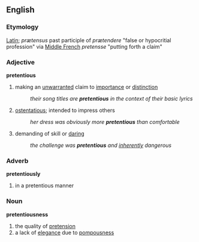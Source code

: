 == English ==
=== Etymology ===
[[Latin]]; ''prætensus'' past participle of ''prætendere'' "false or hypocritial profession" via [[Middle French]] ''pretensse'' "putting forth a claim"
=== Adjective ===
'''pretentious'''
# making an [[unwarranted]] claim to [[importance]] or [[distinction]]
#: ''their song titles are '''pretentious''' in the context of their basic lyrics''
# [[ostentatious]]; intended to impress others
#: ''her dress was obviously more '''pretentious''' than comfortable''
# demanding of skill or [[daring]]
#: ''the challenge was '''pretentious''' and [[inherent]]ly dangerous''

=== Adverb ===
'''pretentiously'''
# in a pretentious manner

=== Noun ===
'''pretentiousness'''
# the quality of [[pretension]]
# a lack of [[elegance]] due to [[pompous]]ness